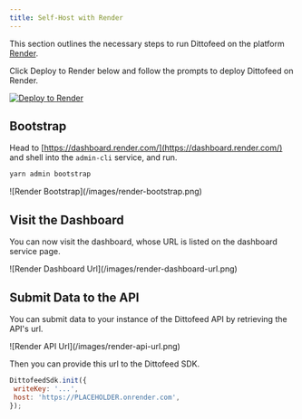 ```yaml
---
title: Self-Host with Render
---
```


This section outlines the necessary steps to run Dittofeed on the platform [Render](https://render.com/).

Click Deploy to Render below and follow the prompts to deploy Dittofeed on Render.

<a href="https://render.com/deploy?repo=https://github.com/dittofeed/dittofeed" target="_blank" rel="nofollow">
    <img src="https://render.com/images/deploy-to-render-button.svg" alt="Deploy to Render" />
</a>


## Bootstrap

Head to [https://dashboard.render.com/](https://dashboard.render.com/) and shell into the `admin-cli` service, and run.

```bash
yarn admin bootstrap
```

<Frame>
![Render Bootstrap](/images/render-bootstrap.png)
</Frame>


## Visit the Dashboard

You can now visit the dashboard, whose URL is listed on the dashboard service page.

<Frame>
![Render Dashboard Url](/images/render-dashboard-url.png)
</Frame>

## Submit Data to the API

You can submit data to your instance of the Dittofeed API by retrieving the API's url.

<Frame>
![Render API Url](/images/render-api-url.png)
</Frame>

Then you can provide this url to the Dittofeed SDK.

```javascript
DittofeedSdk.init({
 writeKey: '...',
 host: 'https://PLACEHOLDER.onrender.com',
});
```